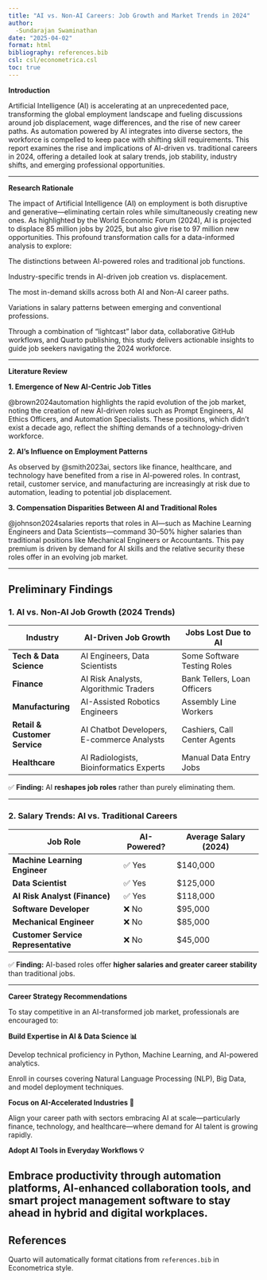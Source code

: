 ```yaml
---
title: "AI vs. Non-AI Careers: Job Growth and Market Trends in 2024"
author:
  -Sundarajan Swaminathan
date: "2025-04-02"
format: html
bibliography: references.bib
csl: csl/econometrica.csl
toc: true
---
```


**Introduction**

Artificial Intelligence (AI) is accelerating at an unprecedented pace, transforming the global employment landscape and fueling discussions around job displacement, wage differences, and the rise of new career paths. As automation powered by AI integrates into diverse sectors, the workforce is compelled to keep pace with shifting skill requirements. This report examines the rise and implications of AI-driven vs. traditional careers in 2024, offering a detailed look at salary trends, job stability, industry shifts, and emerging professional opportunities.

---

**Research Rationale**

The impact of Artificial Intelligence (AI) on employment is both disruptive and generative—eliminating certain roles while simultaneously creating new ones. As highlighted by the World Economic Forum (2024), AI is projected to displace 85 million jobs by 2025, but also give rise to 97 million new opportunities. This profound transformation calls for a data-informed analysis to explore:

The distinctions between AI-powered roles and traditional job functions.

Industry-specific trends in AI-driven job creation vs. displacement.

The most in-demand skills across both AI and Non-AI career paths.

Variations in salary patterns between emerging and conventional professions.

Through a combination of "lightcast" labor data, collaborative GitHub workflows, and Quarto publishing, this study delivers actionable insights to guide job seekers navigating the 2024 workforce.

---

**Literature Review**

**1. Emergence of New AI-Centric Job Titles**
   
@brown2024automation highlights the rapid evolution of the job market, noting the creation of new AI-driven roles such as Prompt Engineers, AI Ethics Officers, and Automation Specialists. These positions, which didn’t exist a decade ago, reflect the shifting demands of a technology-driven workforce.

**2. AI’s Influence on Employment Patterns**

As observed by @smith2023ai, sectors like finance, healthcare, and technology have benefited from a rise in AI-powered roles. In contrast, retail, customer service, and manufacturing are increasingly at risk due to automation, leading to potential job displacement.

**3. Compensation Disparities Between AI and Traditional Roles**

@johnson2024salaries reports that roles in AI—such as Machine Learning Engineers and Data Scientists—command 30–50% higher salaries than traditional positions like Mechanical Engineers or Accountants. This pay premium is driven by demand for AI skills and the relative security these roles offer in an evolving job market.

---

## Preliminary Findings

### **1. AI vs. Non-AI Job Growth (2024 Trends)**

| **Industry**               | **AI-Driven Job Growth**                 | **Jobs Lost Due to AI**          |
|----------------------------|------------------------------------------|---------------------------------|
| **Tech & Data Science**    | AI Engineers, Data Scientists           | Some Software Testing Roles     |
| **Finance**               | AI Risk Analysts, Algorithmic Traders   | Bank Tellers, Loan Officers     |
| **Manufacturing**         | AI-Assisted Robotics Engineers          | Assembly Line Workers           |
| **Retail & Customer Service** | AI Chatbot Developers, E-commerce Analysts | Cashiers, Call Center Agents  |
| **Healthcare**            | AI Radiologists, Bioinformatics Experts | Manual Data Entry Jobs          |

✅ **Finding:** AI **reshapes job roles** rather than purely eliminating them.

---

### **2. Salary Trends: AI vs. Traditional Careers**

| **Job Role**                     | **AI-Powered?** | **Average Salary (2024)** |
|----------------------------------|----------------|--------------------------|
| **Machine Learning Engineer**    | ✅ Yes         | $140,000                 |
| **Data Scientist**               | ✅ Yes         | $125,000                 |
| **AI Risk Analyst (Finance)**    | ✅ Yes         | $118,000                 |
| **Software Developer**           | ❌ No          | $95,000                  |
| **Mechanical Engineer**          | ❌ No          | $85,000                  |
| **Customer Service Representative** | ❌ No          | $45,000                  |

✅ **Finding:** AI-based roles offer **higher salaries and greater career stability** than traditional jobs.

---

**Career Strategy Recommendations**

To stay competitive in an AI-transformed job market, professionals are encouraged to:

**Build Expertise in AI & Data Science 📊**

Develop technical proficiency in Python, Machine Learning, and AI-powered analytics.

Enroll in courses covering Natural Language Processing (NLP), Big Data, and model deployment techniques.

**Focus on AI-Accelerated Industries 🚀**

Align your career path with sectors embracing AI at scale—particularly finance, technology, and healthcare—where demand for AI talent is growing rapidly.

**Adopt AI Tools in Everyday Workflows 💡**

Embrace productivity through automation platforms, AI-enhanced collaboration tools, and smart project management software to stay ahead in hybrid and digital workplaces.
---

## References

::: {#refs}
:::

Quarto will automatically format citations from `references.bib` in Econometrica style.

